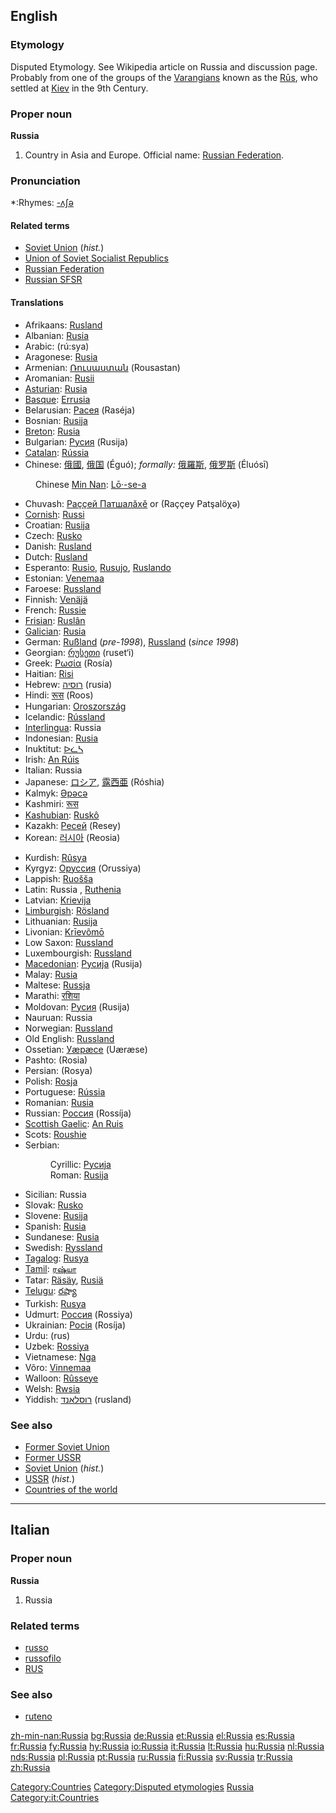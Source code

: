 ==English==
{{wikipedia}}

===Etymology===
Disputed Etymology. See Wikipedia article on Russia and discussion page. Probably from one of the groups of the [[Varangian]]s known as the [[Rūs]], who settled at [[Kiev]] in the 9th Century.

===Proper noun===
'''Russia'''

# Country in Asia and Europe. Official name: [[Russian Federation]].

===Pronunciation===
*:Rhymes: [[Rhymes:English:-ʌʃə|-ʌʃə]]

====Related terms====
{{rfc-level|Related terms at L4+ not in L3 POS section}}
*[[Soviet Union]] (''hist.'')
*[[Union of Soviet Socialist Republics]]
*[[Russian Federation]]
*[[Russian SFSR]]

====Translations====
{{top}}
*Afrikaans: [[Rusland]]
*Albanian: [[Rusia]]
*Arabic: {{ARchar|[[روسيا]]}} (rú:sya) {{f}}
*Aragonese: [[Rusia]]
*Armenian: [[Ռուսաստան]] (Rousastan)
*Aromanian: [[Rusii]]
*[[Asturian]]: [[Rusia]]
*[[Basque]]: [[Errusia]]
*Belarusian: [[Расея]] (Raséja) {{f}}
*Bosnian: [[Rusija]] {{f}}
*[[Breton]]: [[Rusia]]
*Bulgarian: [[Русия]] (Rusija) {{f}}
*[[Catalan]]: [[Rússia]] {{f}}
*Chinese: [[俄國]], [[俄国]] (Éguó); ''formally:'' [[俄羅斯]], [[俄罗斯]] (Éluósī)
:Chinese [[Min Nan]]: [[Lō·-se-a]]
*Chuvash: [[Раççей Патшалăхě]] or {{RUchar|[[Раҫҫей Патшалӑхӗ]]}} (Raççey Patşalöχə)
*[[Cornish]]: [[Russi]]
*Croatian: [[Rusija]] {{f}}
*Czech: [[Rusko]]
*Danish: [[Rusland]]
*Dutch: [[Rusland]]
*Esperanto: [[Rusio]], [[Rusujo]], [[Ruslando]]
*Estonian: [[Venemaa]]
*Faroese: [[Russland]]
*Finnish: [[Venäjä]]
*French: [[Russie]] {{f}}
*[[Frisian]]: [[Ruslân]]
*[[Galician]]: [[Rusia]]
*German: [[Rußland]] {{n}} (''pre-1998''), [[Russland]] (''since 1998'')
*Georgian: [[რუსეთი]] (ruset‘i)
*Greek: [[Ρωσία]] (Rosía) {{f}}
*Haitian: [[Risi]]
*Hebrew: [[רוסיה]] (rusia)
*Hindi: [[रूस]] (Roos)
*Hungarian: [[Oroszország]]
*Icelandic: [[Rússland]]
*[[Interlingua]]: Russia
*Indonesian: [[Rusia]]
*Inuktitut: [[ᐅᓛᓴ]]
*Irish: [[An Rúis]]
*Italian: Russia
*Japanese: [[ロシア]], [[露西亜]] (Róshia)
*Kalmyk: [[Әрәсә]]
*Kashmiri: [[रूस]]
*[[Kashubian]]: [[Ruskô]]
*Kazakh: [[Ресей]] (Resey)
*Korean: [[러시아]] (Reosia)
{{mid}}
*Kurdish: [[Rûsya]]
*Kyrgyz: [[Оруссия]] (Orussiya)
*Lappish: [[Ruošša]]
*Latin: Russia {{f}}, [[Ruthenia]] {{f}}
*Latvian: [[Krievija]]
*[[Limburgish]]: [[Rösland]]
*Lithuanian: [[Rusija]]
*Livonian: [[Krīevõmō]]
*Low Saxon: [[Russland]]
*Luxembourgish: [[Russland]]
*[[Macedonian]]: [[Русија]] (Rusija)
*Malay: [[Rusia]]
*Maltese: [[Russja]]
*Marathi: [[रशिया]]
*Moldovan: [[Русия]] (Rusija)
*Nauruan: Russia
*Norwegian: [[Russland]]
*Old English: [[Russland]]
*Ossetian: [[Уæрæсе]] (Uæræse)
*Pashto: {{URchar|[[روسيه]]}} (Rosia)
*Persian: {{FAchar|[[روسیه]]}} (Rosya)
*Polish: [[Rosja]] {{f}}
*Portuguese: [[Rússia]] {{f}}
*Romanian: [[Rusia]] {{f}}
*Russian: [[Россия]] (Rossíja) {{f}}
*[[Scottish Gaelic]]: [[An Ruis]]
*Scots: [[Roushie]]
*Serbian:
*:Cyrillic: [[Русија#Serbian|Русија]] {{f}}
*:Roman: [[Rusija#Serbian|Rusija]] {{f}}
*Sicilian: Russia
*Slovak: [[Rusko]] {{n}}
*Slovene: [[Rusija]] {{f}}
*Spanish: [[Rusia]] {{f}}
*Sundanese: [[Rusia]]
*Swedish: [[Ryssland]]
*[[Tagalog]]: [[Rusya]]
*[[Tamil]]: [[ரஷ்யா]]
*Tatar: [[Räsäy]], [[Rusiä]]
*[[Telugu]]: [[రష్యా]]
*Turkish: [[Rusya]]
*Udmurt: [[Россия]] (Rossiya)
*Ukrainian: [[Росія]] (Rosíja) {{f}}
*Urdu: {{URchar|[[روس]]}} (rus)
*Uzbek: [[Rossiya]]
*Vietnamese: [[Nga]]
*Võro: [[Vinnemaa]]
*Walloon: [[Rûsseye]]
*Welsh: [[Rwsia]] {{f}}
*Yiddish: [[רוסלאנד]] (rusland)
{{bottom}}

===See also===
*[[Former Soviet Union]]
*[[Former USSR]]
*[[Soviet Union]] (''hist.'')
*[[USSR]] (''hist.'')
*[[Countries of the world]]

----

==Italian==
{{wikipedia|Russia|lang=it}}

===Proper noun===
'''Russia''' {{f}}

# Russia

===Related terms===
*[[russo]]
*[[russofilo]]
*[[RUS]]

===See also===
*[[ruteno]]

[[Category:Countries]]
[[Category:Disputed etymologies]]
[[Category:Russia| Russia]]
[[Category:it:Countries]]

[[zh-min-nan:Russia]]
[[bg:Russia]]
[[de:Russia]]
[[et:Russia]]
[[el:Russia]]
[[es:Russia]]
[[fr:Russia]]
[[fy:Russia]]
[[hy:Russia]]
[[io:Russia]]
[[it:Russia]]
[[lt:Russia]]
[[hu:Russia]]
[[nl:Russia]]
[[nds:Russia]]
[[pl:Russia]]
[[pt:Russia]]
[[ru:Russia]]
[[fi:Russia]]
[[sv:Russia]]
[[tr:Russia]]
[[zh:Russia]]